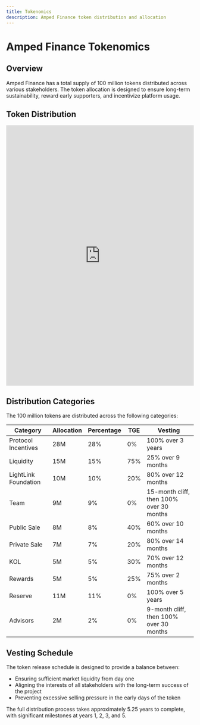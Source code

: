 ```yaml
---
title: Tokenomics
description: Amped Finance token distribution and allocation
---
```


# Amped Finance Tokenomics

## Overview

Amped Finance has a total supply of 100 million tokens distributed across various stakeholders. The token allocation is designed to ensure long-term sustainability, reward early supporters, and incentivize platform usage.

## Token Distribution

<iframe 
  src="https://amped.finance/tokenomics-chart.html" 
  width="100%" 
  height="700px" 
  frameBorder="0"
  style={{ 
    border: 'none', 
    borderRadius: '8px', 
    boxShadow: '0 4px 6px -1px rgba(0, 0, 0, 0.1), 0 2px 4px -1px rgba(0, 0, 0, 0.06)' 
  }}
></iframe>

## Distribution Categories

The 100 million tokens are distributed across the following categories:

| Category | Allocation | Percentage | TGE | Vesting |
|----------|------------|------------|-----|---------|
| Protocol Incentives | 28M | 28% | 0% | 100% over 3 years |
| Liquidity | 15M | 15% | 75% | 25% over 9 months |
| LightLink Foundation | 10M | 10% | 20% | 80% over 12 months |
| Team | 9M | 9% | 0% | 15-month cliff, then 100% over 30 months |
| Public Sale | 8M | 8% | 40% | 60% over 10 months |
| Private Sale | 7M | 7% | 20% | 80% over 14 months |
| KOL | 5M | 5% | 30% | 70% over 12 months |
| Rewards | 5M | 5% | 25% | 75% over 2 months |
| Reserve | 11M | 11% | 0% | 100% over 5 years |
| Advisors | 2M | 2% | 0% | 9-month cliff, then 100% over 30 months |

## Vesting Schedule

The token release schedule is designed to provide a balance between:
- Ensuring sufficient market liquidity from day one
- Aligning the interests of all stakeholders with the long-term success of the project
- Preventing excessive selling pressure in the early days of the token

The full distribution process takes approximately 5.25 years to complete, with significant milestones at years 1, 2, 3, and 5.